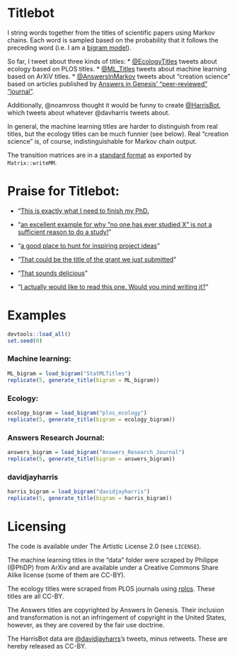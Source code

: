 Titlebot
=========

I string words together from the titles of scientific papers using Markov chains. Each word is sampled based on the probability that it follows the preceding word (i.e. I am a [bigram model](http://en.wikipedia.org/wiki/Bigram)).

So far, I tweet about three kinds of titles: 
* [@EcologyTitles](https://twitter.com/EcologyTitles) tweets about ecology based on PLOS titles.
* [@ML_Titles](https://twitter.com/ML_Titles) tweets about machine learning based on ArXiV titles.
* [@AnswersInMarkov](https://twitter.com/AnswersInMarkov) tweets about "creation science" based on articles published by [Answers in Genesis' "peer-reviewed" "journal"](http://www.answersingenesis.org/arj).

Additionally, @noamross thought it would be funny to create [@HarrisBot](https://twitter.com/HarrisBot), which tweets about whatever @davharris tweets about.

In general, the machine learning titles are harder to distinguish from real titles, but the ecology titles can be much funnier (see below).  Real "creation science" is, of course, indistinguishable for Markov chain output.

The transition matrices are in a [standard format](http://math.nist.gov/MatrixMarket/formats.html#MMformat) as exported by `Matrix::writeMM`.

Praise for Titlebot:
====================

* "[This is exactly what I need to finish my PhD.](http://www.reddit.com/r/MachineLearning/comments/1ukbo5/tightening_mrf_relaxations_really_solve_sparse/cej8yel)

* "[an excellent example for why "no one has ever studied X" is not a sufficient reason to do a study!](https://twitter.com/duffy_ma/status/419629166787436546)"

* "[a good place to hunt for inspiring project ideas](https://twitter.com/noamross/status/419629657965617152)"

* "[That could be the title of the grant we just submitted](https://twitter.com/noamross/status/417781836626935808)"

* "[That sounds delicious](https://twitter.com/kara_woo/status/417781958476054528)"

* "[I actually would like to read this one. Would you mind writing it?](https://twitter.com/_NickGolding_/status/414848962164953088)"


Examples
========

```r
devtools::load_all()
set.seed(0)
```

### Machine learning:
```r
ML_bigram = load_bigram("StatMLTitles")
replicate(5, generate_title(bigram = ML_bigram))
```

### Ecology:
```r
ecology_bigram = load_bigram("plos_ecology")
replicate(5, generate_title(bigram = ecology_bigram))
```

### Answers Research Journal:
```r
answers_bigram = load_bigram("Answers_Research_Journal")
replicate(5, generate_title(bigram = answers_bigram))
```

### davidjayharris
```r
harris_bigram = load_bigram("davidjayharris")
replicate(5, generate_title(bigram = harris_bigram))
```

Licensing
========
The code is available under The Artistic License 2.0 (see `LICENSE`).

The machine learning titles in the "data" folder were scraped by Philippe (@PhDP) from ArXiv and are available under a Creative Commons Share Alike license (some of them are CC-BY).

The ecology titles were scraped from PLOS journals using [rplos](https://github.com/ropensci/rplos). These titles are all CC-BY.

The Answers titles are copyrighted by Answers In Genesis. Their inclusion and transformation is not an infringement of copyright in the United States, however, as they are covered by the fair use doctrine. 

The HarrisBot data are [@davidjayharrs](https://twitter.com/davidjayharris)'s tweets, minus retweets. These are hereby released as CC-BY.
